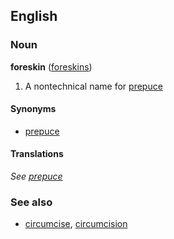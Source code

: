 ==English==
===Noun===
'''foreskin''' ([[foreskins]])

# A nontechnical name for [[prepuce]]

====Synonyms====
*[[prepuce]]

====Translations====
''See [[prepuce]]''

===See also===
*[[circumcise]], [[circumcision]]